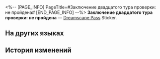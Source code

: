 <%-- [PAGE_INFO]
PageTitle=#Заключение двадцатого тура проверки: не пройдена#
[END_PAGE_INFO] --%>
{{Предмет Инфобокс
|id          = 223634
|Изображение = Dreamscape Pass Sticker Text.png
|Тип         = Dreamscape Pass Sticker
|Тип2        = Сошки великих грёз Stickers
|Инвентарь   = 
|Редкость    = 4
|Эффект      = 
|Описание    = Пронумерованные наклейки, используемые для украшения дневника сновидений. Бывают самыми разными.
|Источник1   = [[Выведите из себя охранника Резиденции утренней росы, заявляющего о своём крутом мехе]]
}}
{{Описание|«Проект провален, команда распущена. Подробности см. выше».}}
'''Заключение двадцатого тура проверки: не пройдена''' — [[Dreamscape Pass]] Sticker.

==На других языках==
{{На других языках
|en   = Conclusion of the 20th Round of Inspection: Failed
|zhs  = 第20轮验收会议结论：不通过
|zht  = 第二十輪驗收會議結論：不通過
|ja   = 第20回検証会議の結論：不合格
|ko   = 제20차 검수 회의 결과: 불합격
|es   = Conclusión de la ronda 20 de inspección: Suspendido
|fr   = Conclusion de la 20ᵉ réunion&nbsp;: Non validé
|ru   = Заключение двадцатого тура проверки: не пройдена
|th   = ผลสรุปการประชุมเพื่อตรวจรับรอบที่ 20: ไม่ผ่าน
|vi   = Kết luận họp nghiệm thu lần 20: không đạt
|de   = Fazit der 20. Inspektionskonferenz: Abgelehnt
|id   = Kesimpulan Inspeksi Ronde 20: Tidak Lulus
|pt   = Conclusão da 20ª Rodada de Inspeções: Reprovado
}}

==История изменений==
{{История изменений|3.5}}